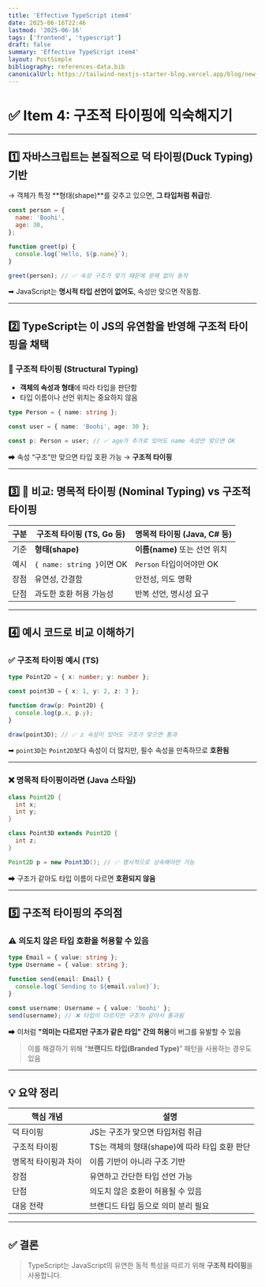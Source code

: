 ```yaml
---
title: 'Effective TypeScript item4'
date: 2025-06-16T22:46
lastmod: '2025-06-16'
tags: ['frontend', 'typescript']
draft: false
summary: 'Effective TypeScript item4'
layout: PostSimple
bibliography: references-data.bib
canonicalUrl: https://tailwind-nextjs-starter-blog.vercel.app/blog/new-features-in-v1/
---
```


# ✅ Item 4: 구조적 타이핑에 익숙해지기

---

## 1️⃣ 자바스크립트는 본질적으로 **덕 타이핑(Duck Typing)** 기반

→ 객체가 특정 **형태(shape)**를 갖추고 있으면, **그 타입처럼 취급**함.

```js
const person = {
  name: 'Boohi',
  age: 30,
};

function greet(p) {
  console.log(`Hello, ${p.name}`);
}

greet(person); // ✅ 속성 구조가 맞기 때문에 문제 없이 동작
```

➡ JavaScript는 **명시적 타입 선언이 없어도**, 속성만 맞으면 작동함.

---

## 2️⃣ TypeScript는 이 JS의 유연함을 반영해 **구조적 타이핑**을 채택

### 🔸 구조적 타이핑 (Structural Typing)

- **객체의 속성과 형태**에 따라 타입을 판단함
- 타입 이름이나 선언 위치는 중요하지 않음

```ts
type Person = { name: string };

const user = { name: 'Boohi', age: 30 };

const p: Person = user; // ✅ age가 추가로 있어도 name 속성만 맞으면 OK
```

➡ 속성 “구조”만 맞으면 타입 호환 가능 → **구조적 타이핑**

---

## 3️⃣ 🔁 비교: 명목적 타이핑 (Nominal Typing) vs 구조적 타이핑

| 구분 | 구조적 타이핑 (TS, Go 등) | 명목적 타이핑 (Java, C# 등)   |
| ---- | ------------------------- | ----------------------------- |
| 기준 | **형태(shape)**           | **이름(name)** 또는 선언 위치 |
| 예시 | `{ name: string }`이면 OK | `Person` 타입이어야만 OK      |
| 장점 | 유연성, 간결함            | 안전성, 의도 명확             |
| 단점 | 과도한 호환 허용 가능성   | 반복 선언, 명시성 요구        |

---

## 4️⃣ 예시 코드로 비교 이해하기

### ✅ 구조적 타이핑 예시 (TS)

```ts
type Point2D = { x: number; y: number };

const point3D = { x: 1, y: 2, z: 3 };

function draw(p: Point2D) {
  console.log(p.x, p.y);
}

draw(point3D); // ✅ z 속성이 있어도 구조가 맞으면 통과
```

➡ `point3D`는 `Point2D`보다 속성이 더 많지만, 필수 속성을 만족하므로 **호환됨**

---

### ❌ 명목적 타이핑이라면 (Java 스타일)

```java
class Point2D {
  int x;
  int y;
}

class Point3D extends Point2D {
  int z;
}

Point2D p = new Point3D(); // ✅ 명시적으로 상속해야만 가능
```

➡ 구조가 같아도 타입 이름이 다르면 **호환되지 않음**

---

## 5️⃣ 구조적 타이핑의 주의점

### ⚠️ 의도치 않은 타입 호환을 허용할 수 있음

```ts
type Email = { value: string };
type Username = { value: string };

function send(email: Email) {
  console.log(`Sending to ${email.value}`);
}

const username: Username = { value: 'boohi' };
send(username); // ❌ 타입이 다르지만 구조가 같아서 통과됨
```

➡ 이처럼 **"의미는 다르지만 구조가 같은 타입" 간의 허용**이 버그를 유발할 수 있음

> 이를 해결하기 위해 “**브랜디드 타입(Branded Type)**” 패턴을 사용하는 경우도 있음

---

## 💡 요약 정리

| 핵심 개념            | 설명                                          |
| -------------------- | --------------------------------------------- |
| 덕 타이핑            | JS는 구조가 맞으면 타입처럼 취급              |
| 구조적 타이핑        | TS는 객체의 형태(shape)에 따라 타입 호환 판단 |
| 명목적 타이핑과 차이 | 이름 기반이 아니라 구조 기반                  |
| 장점                 | 유연하고 간단한 타입 선언 가능                |
| 단점                 | 의도치 않은 호환이 허용될 수 있음             |
| 대응 전략            | 브랜디드 타입 등으로 의미 분리 필요           |

---

## ✅ 결론

> TypeScript는 JavaScript의 유연한 동적 특성을 따르기 위해 **구조적 타이핑**을 사용합니다.

